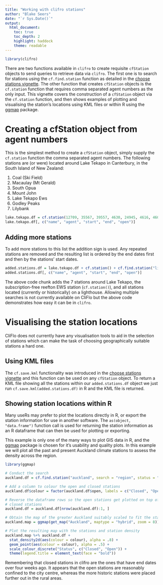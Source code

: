 ```yaml
---
title: "Working with clifro stations"
author: "Blake Seers"
date: "`r Sys.Date()`"
output: 
  html_document:
    toc: true
    toc_depth: 2
    highlight: haddock
    theme: readable
---
```


<!--
%\VignetteEngine{knitr::knitr}
%\VignetteIndexEntry{Working with clifro stations}
-->

```r
library(clifro)
```

There are two functions available in `clifro` to create requisite `cfStation`
objects to send queries to retrieve data via `clifro`. The first one is to 
search for stations using the `cf.find.station` function as detailed in the 
[choose stations vignette][chooseStations]. The other function that creates
`cfStation` objects is the `cf.station` function that requires comma separated 
agent numbers as the only input. This vignette covers the construction of a 
`cfStation`  object via the `cf.station` function, and then shows examples of 
plotting and visualising the station's locations using KML files or within R
using the [ggmap](http://cran.r-project.org/web/packages/ggmap/index.html)
package.

# Creating a cfStation object from agent numbers

This is the simplest method to create a `cfStation` object, simply supply the 
`cf.station` function the comma separated agent numbers. The following stations 
are (or were) located around Lake Tekapo in Canterbury, in the South Island of 
New Zealand:

1. Coal (Ski Field)
2. Macaulay (Mt Gerald)
3. South Opua
4. Mount John
5. Lake Tekapo Ews
6. Godley Peaks
7. Lilybank

```r
lake.tekapo.df = cf.station(12709, 35567, 39557, 4630, 24945, 4616, 4602)
lake.tekapo.df[, c("name", "agent", "start", "end", "open")]
```

## Adding more stations
To add more stations to this list the addition sign is used. Any repeated 
stations are removed and the resulting list is ordered by the end dates first 
and then by the stations' start dates.

```r
added.stations.df = lake.tekapo.df + cf.station() + cf.find.station("lighthouse", status = "all")
added.stations.df[, c("name", "agent", "start", "end", "open")]
```

The above code chunk adds the 7 stations around Lake Tekapo, the 
subscription-free reefton EWS station (`cf.station()`), and all stations located 
(currently or historically) on a lighthouse. Allowing multiple searches is not
currently available on CliFlo but the above code demonstrates how easy it can be
in `clifro`.

# Visualising the station locations
CliFlo does not currently have any visualisation tools to aid in the selection 
of stations which can make the task of choosing geographically suitable stations
a hard one.

## Using KML files
The `cf.save.kml` functionality was introduced in the 
[choose stations vignette][chooseStations] and this function can be used on any 
`cfStation` object. To return a KML file showing all the stations within our
`added.stations.df` object we just run `cf.save.kml(added.stations.df)` in R
and the KML file is returned.

## Showing station locations within R
Many useRs may prefer to plot the locations directly in R, or 
export the station information for use in another software. The 
`as(object, "data.frame")` function call is used for returning the station 
information as an R dataframe that can then be used for plotting or exporting.

This example is only one of the many ways to plot GIS data in R, and the 
[ggmap](http://cran.r-project.org/web/packages/ggmap/index.html)
package is chosen for it's usability and quality plots. In this example we will 
plot all the past and present Auckland climate stations to assess the density 
across the region.

```r
library(ggmap)

# Conduct the search
auckland.df = cf.find.station("auckland", search = "region", status = "all")

# Add a column to colour the open and closed stations
auckland.df$colour = factor(auckland.df$open, labels = c("Closed", "Open"))

# Reverse the dataframe rows so the open stations get plotted on top of the
# closed stations
auckland.df = auckland.df[nrow(auckland.df):1, ]

# Obtain the map of the greater Auckland suitably scaled to fit the stations
auckland.map = ggmap(get_map("Auckland", maptype = "hybrid", zoom = 8))

# Plot the resulting map with the stations and station density
auckland.map %+% auckland.df + 
  stat_density2d(aes(colour = colour), alpha = .8) +
  geom_point(aes(colour = colour), alpha = .5) +
  scale_colour_discrete("Status", c("Closed", "Open")) +
  theme(legend.title = element_text(face = "bold"))
```

Remembering that closed stations in clifro are the ones that have end dates 
over four weeks ago. It appears that the open stations are reasonably confined 
to the city centre, whereas the more historic stations were placed further out
in the rural areas.

[chooseStations]: choose-station.html